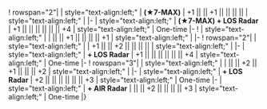 {{Ship/EquipmentBonuses|class=<includeonly>mw-collapsed</includeonly>}}
! rowspan="2"|{{GreenGunDP}}{{EquipmentLink|12.7cm Single High-angle Gun Mount (Late Model)}}
| style="text-align:left;" | '''(★7-MAX)'''
| +1 || || +1 || || || ||
| style="text-align:left;" |
|-
| style="text-align:left;" | '''(★7-MAX) + LOS Radar'''
| +1 || || || || || || +4
| style="text-align:left;" | One-time
|-
! {{GreenGunDP}}{{EquipmentLink|5inch Single Gun Mount Mk.30 Kai + GFCS Mk.37}}
| style="text-align:left;" |
| || || +1 || || || || +1
| style="text-align:left;" |
|-
! rowspan="2"|{{GreenGunDP}}{{EquipmentLink|12.7cm Single High-angle Gun Mount Kai 2}}
| style="text-align:left;" |
| +1 || || +2 || || || ||
| style="text-align:left;" |
|-
| style="text-align:left;" | '''+ LOS Radar'''
| +1 || || || || || || +4
| style="text-align:left;" | One-time
|-
! rowspan="3"|{{GreenGunDP}}{{EquipmentLink|12cm Single High-angle Gun Mount Model E}}
| style="text-align:left;" |
| || || +2 || +1 || || || +2
| style="text-align:left;" |
|-
| style="text-align:left;" | '''+ LOS Radar'''
| +2 || || || || || || +3
| style="text-align:left;" | One-time
|-
| style="text-align:left;" | '''+ AIR Radar'''
| || || +2 || || || || +3
| style="text-align:left;" | One-time
|}